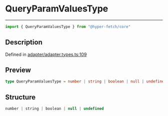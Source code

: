 

# QueryParamValuesType

<div class="api-docs__separator" data-reactroot="">

---

</div><div class="api-docs__import" data-reactroot="">

```ts
import { QueryParamValuesType } from "@hyper-fetch/core"
```

</div><div class="api-docs__section">

## Description

</div><div class="api-docs__description"><span class="api-docs__do-not-parse">



</span></div><p class="api-docs__definition">

Defined in [adapter/adapter.types.ts:109](https://github.com/BetterTyped/hyper-fetch/blob/c44d728f/packages/core/src/adapter/adapter.types.ts#L109)

</p><div class="api-docs__section">

## Preview

</div><div class="api-docs__preview type single">

```ts
type QueryParamValuesType = number | string | boolean | null | undefined;
```

</div><div class="api-docs__section">

## Structure

</div><div class="api-docs__returns">

```ts
number | string | boolean | null | undefined
```

</div>